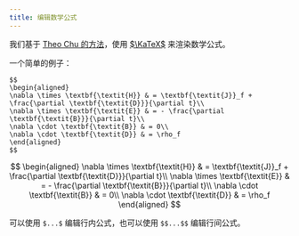 ---
title: 编辑数学公式
---

我们基于 [Theo Chu 的方法](https://docs.theochu.com/docusaurus/latex/)，使用 [$\KaTeX$](https://katex.org/) 来渲染数学公式。

一个简单的例子：

```
$$
\begin{aligned}
\nabla \times \textbf{\textit{H}} & = \textbf{\textit{J}}_f + \frac{\partial \textbf{\textit{D}}}{\partial t}\\
\nabla \times \textbf{\textit{E}} & = - \frac{\partial \textbf{\textit{B}}}{\partial t}\\
\nabla \cdot \textbf{\textit{B}} & = 0\\
\nabla \cdot \textbf{\textit{D}} & = \rho_f
\end{aligned}
$$
```

$$
\begin{aligned}
\nabla \times \textbf{\textit{H}} & = \textbf{\textit{J}}_f + \frac{\partial \textbf{\textit{D}}}{\partial t}\\
\nabla \times \textbf{\textit{E}} & = - \frac{\partial \textbf{\textit{B}}}{\partial t}\\
\nabla \cdot \textbf{\textit{B}} & = 0\\
\nabla \cdot \textbf{\textit{D}} & = \rho_f
\end{aligned}
$$

可以使用 `$...$` 编辑行内公式，也可以使用 `$$...$$` 编辑行间公式。
